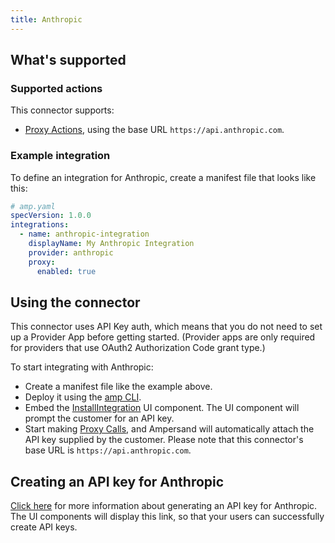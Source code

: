 ```yaml
---
title: Anthropic
---
```

## What's supported

### Supported actions

This connector supports:
- [Proxy Actions](/define-integrations/proxy-actions), using the base URL `https://api.anthropic.com`.

### Example integration

To define an integration for Anthropic, create a manifest file that looks like this:

```YAML
# amp.yaml
specVersion: 1.0.0
integrations:
  - name: anthropic-integration
    displayName: My Anthropic Integration
    provider: anthropic
    proxy:
      enabled: true
```

## Using the connector

This connector uses API Key auth, which means that you do not need to set up a Provider App before getting started. (Provider apps are only required for providers that use OAuth2 Authorization Code grant type.)

To start integrating with Anthropic:
- Create a manifest file like the example above.
- Deploy it using the [amp CLI](/cli/overview).
- Embed the [InstallIntegration](/embeddable-ui-components#install-integration) UI component. The UI component will prompt the customer for an API key.
- Start making [Proxy Calls](/define-integrations/proxy-actions), and Ampersand will automatically attach the API key supplied by the customer. Please note that this connector's base URL is `https://api.anthropic.com`.

## Creating an API key for Anthropic

[Click here](https://docs.anthropic.com/en/api/getting-started#authentication) for more information about generating an API key for Anthropic. The UI components will display this link, so that your users can successfully create API keys.
